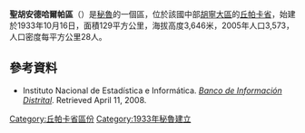 '''聖胡安德哈爾帕區'''（{{lang-es|Distrito de San Juan de Jarpa}}）是[[秘魯|秘魯]]的一個區，位於該國中部[[胡寧大區|胡寧大區]]的[[丘帕卡省|丘帕卡省]]，始建於1933年10月16日，面積129平方公里，海拔高度3,646米，2005年人口3,573，人口密度每平方公里28人。

==參考資料==
*{{es icon}} Instituto Nacional de Estadística e Informática. ''[https://web.archive.org/web/20080423164200/http://desa.inei.gob.pe/mapas/bid/ Banco de Información Distrital]''. Retrieved April 11, 2008.

{{胡寧大區區份}}

{{DEFAULTSORT:San Juan de Jarpa District}}
[[Category:丘帕卡省區份|Category:丘帕卡省區份]]
[[Category:1933年秘魯建立|Category:1933年秘魯建立]]


{{Junín-geo-stub}}